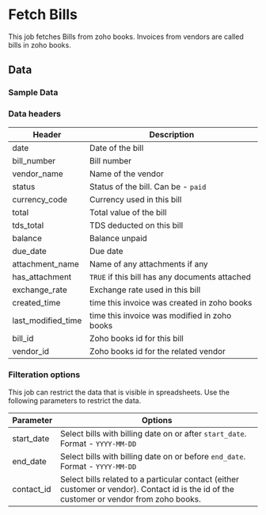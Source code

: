 # Fetch Bills

This job fetches Bills from zoho books. Invoices from vendors are called bills in zoho books.


## Data

### Sample Data

<Gsheet
  src="https://docs.google.com/spreadsheets/d/1-gX-uq5YrTW-6gQJYM-mNXitEOfJLTiQCvPtV8CR1Yc/edit#gid=2115811659"
/>


### Data headers

| Header | Description |
|----|----|
| date | Date of the bill |
| bill_number | Bill number  |
| vendor_name | Name of the vendor |
| status | Status of the bill. Can be - `paid` |
| currency_code | Currency used in this bill |
| total | Total value of the bill |
| tds_total | TDS deducted on this bill |
| balance | Balance unpaid |
| due_date | Due date |
| attachment_name | Name of any attachments if any |
| has_attachment | `TRUE` if this bill has any documents attached |
| exchange_rate | Exchange rate used in this bill |
| created_time | time this invoice was created in zoho books |
| last_modified_time | time this invoice was modified in zoho books |
| bill_id | Zoho books id for this bill |
| vendor_id | Zoho books id for the related vendor |


### Filteration options

This job can restrict the data that is visible in spreadsheets. Use the following parameters to restrict the data.

| Parameter | Options |
|----|----|
| start_date | Select bills with billing date on or after `start_date`. Format - `YYYY-MM-DD` |
| end_date | Select bills with billing date on or before `end_date`. Format - `YYYY-MM-DD` |
| contact_id | Select bills related to a particular contact (either customer or vendor). Contact id is the id of the customer or vendor from zoho books.  |

<!---
## Others

### Similar jobs

Similar sort of data can be achieved by using get accounting transaction job and filtering it by invoice type. 

### Reports that use this job

Here are some of the report templates that use this job: 
-->